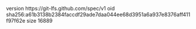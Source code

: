 version https://git-lfs.github.com/spec/v1
oid sha256:a61b3138b2384faccdf29ade7daa044ee68d3951a6a937e8376aff411f97f62e
size 16889
